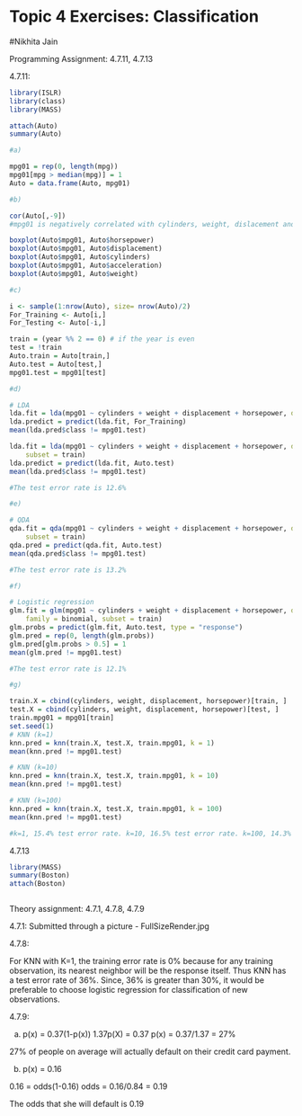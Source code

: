 # Topic 4 Exercises: Classification
#Nikhita Jain

Programming Assignment: 4.7.11, 4.7.13

4.7.11:

```r
library(ISLR)
library(class)
library(MASS)

attach(Auto)
summary(Auto)

#a) 

mpg01 = rep(0, length(mpg))
mpg01[mpg > median(mpg)] = 1
Auto = data.frame(Auto, mpg01)
```

```r
#b) 

cor(Auto[,-9])
#mpg01 is negatively correlated with cylinders, weight, dislacement and horsepower

boxplot(Auto$mpg01, Auto$horsepower)
boxplot(Auto$mpg01, Auto$displacement)
boxplot(Auto$mpg01, Auto$cylinders)
boxplot(Auto$mpg01, Auto$acceleration)
boxplot(Auto$mpg01, Auto$weight)
```

```r

#c) 

i <- sample(1:nrow(Auto), size= nrow(Auto)/2)
For_Training <- Auto[i,]
For_Testing <- Auto[-i,]

train = (year %% 2 == 0) # if the year is even
test = !train
Auto.train = Auto[train,]
Auto.test = Auto[test,]
mpg01.test = mpg01[test]

#d)

# LDA
lda.fit = lda(mpg01 ~ cylinders + weight + displacement + horsepower, data = For_Training)
lda.predict = predict(lda.fit, For_Training)
mean(lda.pred$class != mpg01.test)

lda.fit = lda(mpg01 ~ cylinders + weight + displacement + horsepower, data = Auto, 
    subset = train)
lda.predict = predict(lda.fit, Auto.test)
mean(lda.pred$class != mpg01.test)

#The test error rate is 12.6% 

#e) 

# QDA
qda.fit = qda(mpg01 ~ cylinders + weight + displacement + horsepower, data = Auto, 
    subset = train)
qda.pred = predict(qda.fit, Auto.test)
mean(qda.pred$class != mpg01.test)

#The test error rate is 13.2% 

#f)

# Logistic regression
glm.fit = glm(mpg01 ~ cylinders + weight + displacement + horsepower, data = Auto, 
    family = binomial, subset = train)
glm.probs = predict(glm.fit, Auto.test, type = "response")
glm.pred = rep(0, length(glm.probs))
glm.pred[glm.probs > 0.5] = 1
mean(glm.pred != mpg01.test)

#The test error rate is 12.1%

#g) 

train.X = cbind(cylinders, weight, displacement, horsepower)[train, ]
test.X = cbind(cylinders, weight, displacement, horsepower)[test, ]
train.mpg01 = mpg01[train]
set.seed(1)
# KNN (k=1)
knn.pred = knn(train.X, test.X, train.mpg01, k = 1)
mean(knn.pred != mpg01.test)

# KNN (k=10)
knn.pred = knn(train.X, test.X, train.mpg01, k = 10)
mean(knn.pred != mpg01.test)

# KNN (k=100)
knn.pred = knn(train.X, test.X, train.mpg01, k = 100)
mean(knn.pred != mpg01.test)

#k=1, 15.4% test error rate. k=10, 16.5% test error rate. k=100, 14.3% test error rate. K of 100 seems to perform the best. 100 nearest neighbors.

```
4.7.13

```r
library(MASS)
summary(Boston)
attach(Boston)



```


Theory assignment: 4.7.1, 4.7.8, 4.7.9

4.7.1: 
Submitted through a picture - FullSizeRender.jpg

4.7.8:

For KNN with K=1, the training error rate is 0% because for any training observation, its nearest neighbor will be the response itself. Thus KNN has a test error rate of 36%. Since, 36% is greater than 30%, it would be preferable to choose logistic regression for classification of new observations. 

4.7.9:

a) 
p(x) = 0.37(1-p(x))
1.37p(X) = 0.37
p(x) = 0.37/1.37 = 27% 

27% of people on average will actually default on their credit card payment. 

b) 
p(x) = 0.16

0.16 = odds(1-0.16)
odds = 0.16/0.84 = 0.19

The odds that she will default is 0.19 
